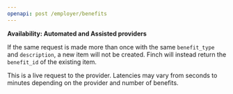 ```yaml
---
openapi: post /employer/benefits
---
```

**Availability: Automated and Assisted providers**

If the same request is made more than once with the same `benefit_type` and `description`, a new item will not be created. Finch will instead return the `benefit_id` of the existing item.

This is a live request to the provider. Latencies may vary from seconds to minutes depending on the provider and number of benefits.